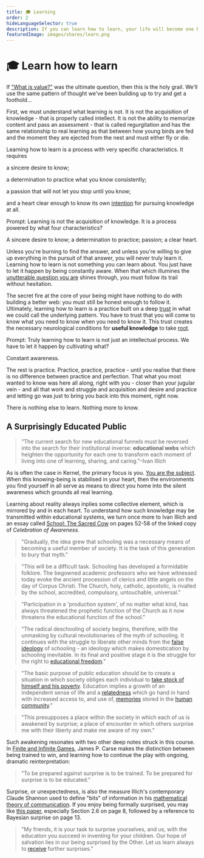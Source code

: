 ```yaml
---
title: 🎓 Learning
order: 2
hideLanguageSelector: true
description: If you can learn how to learn, your life will become one beautifully meaningful lesson after another. This is the holy grail.
featuredImage: images/shares/learn.png
---
```


# 🎓 Learn how to learn

<AudioPlayer src="https://kernel-audio.s3.amazonaws.com/M6E2+-+Learning.mp3"/>

If ["What is value?"](/learn/module-1/value/) was the ultimate question, then this is the holy 
grail. We'll use the same pattern of thought we've been building up to try and get a foothold... 

First, we must understand what learning is not. It is not the acquisition of knowledge - 
that is properly called intellect. It is not the ability to memorize content and pass an 
assessment - that is called regurgitation and has the same relationship to real learning 
as that between how young birds are fed and the moment they are ejected from the nest 
and must either fly or die.

Learning how to learn is a process with very specific characteristics. It requires 

<Process>
    
a sincere desire to know;   

a determination to practice what you know consistently;  

a passion that will not let you stop until you know;  

and a heart clear enough to know its own [intention](/learn/module-3/intention/) for pursuing knowledge at all.

</Process>

<Flash>

<Card>

Prompt: Learning is not the acquisition of knowledge. It is a process powered by what four characteristics?

A sincere desire to know; a determination to practice; passion; a clear heart.

</Card>

</Flash>

Unless you're burning to find the answer, and unless you're willing to give up everything 
in the pursuit of that answer, you will never truly learn it. Learning how to learn is not 
something you can learn about. You just have to let it happen by being constantly aware. When 
that which illumines the [unutterable question you are](/learn/module-0/play-of-pattern/#the-honest-question) shines through, you must follow its trail without hesitation.

The <Link to="https://www.youtube.com/watch?v=3HYlbg6RKMA&t=73s">secret fire</Link> 
at the core of your being might have nothing to do with building a better web: you must still 
be honest enough to follow it. Ultimately, learning how to learn is a practice built on a 
deep [trust](/learn/module-0/trust/) in what we could call the underlying pattern. You have to 
trust that you will come to know what you need to know when you need to know it. This trust creates 
the necessary neurological conditions for **useful knowledge** to take [root](/learn/module-1/meaning/#further-references).

<Flash>

<Card>

Prompt: Truly learning how to learn is not just an intellectual process. We have to let it happen by cultivating what?

Constant awareness.

</Card>

</Flash>

The rest is practice. Practice, practice, practice - until you realise that there is no 
difference between practice and perfection. That what you most wanted to know was here all 
along, right with you - closer than your jugular vein - and all that work and struggle and 
acquisition and desire and practice and letting go was just to bring you back into this moment, 
right now. 

There is nothing else to learn. Nothing more to know.

## A Surprisingly Educated Public

> "The current search for new educational funnels must be reversed into the search for their institutional inverse: **educational webs** which heighten the opportunity for each one to transform each moment of living into one of learning, sharing, and caring."–Ivan Illich

As is often the case in Kernel, the primary focus is you. [You are the subject](https://www.youtube.com/watch?v=QHKrXUHXmO4). When this knowing-being is stabilised in your heart, then the environments you find yourself in all serve as means to direct you home into the silent awareness which grounds all real learning. 

Learning about reality always inplies some collective element, which is mirrored by and in each heart. To understand how such knowledge may be transmitted within educational systems, we turn once more to Ivan Illich and an essay called [School: The Sacred Cow](https://download.tuxfamily.org/openmathdep/history/Celebration_of_Awareness-Illich.pdf) on pages 52-58 of the linked copy of _Celebration of Awareness_.

> "Gradually, the idea grew that schooling was a necessary means of becoming a useful member of society. It is the task of this generation to bury that myth."

> "This will be a difficult task. Schooling has developed a formidable folklore. The begowned academic professors who we have witnessed today evoke the ancient procession of clerics and little angels on the day of Corpus Christi. The Church, holy, catholic, apostolic, is rivalled by the school, accredited, compulsory, untouchable, universal."

> "Participation in a 'production system', of no matter what kind, has always threatened the prophetic function of the Church as it now threatens the educational function of the school."

> "The radical deschooling of society begins, therefore, with the unmasking by cultural revolutionaries of the myth of schooling. It continues with the struggle to liberate other minds from the [false ideology](/learn/module-7/no-paradigm/#re-cognition) of schooling - an ideology which makes domestication by schooling inevitable. In its final and positive stage it is the struggle for the right to [educational freedom](/build/token-studies/free-learn/)."

> "The basic purpose of public education should be to create a situation in which society obliges each individual to [take stock of himself and his poverty](/conversation/true-voice). Education implies a growth of an independent sense of life and a [relatedness](/conversation/reciprocity) which go hand in hand with increased access to, and use of, [memories](/learn/module-3/remember) stored in the [human community](/conversation/hospitality/#playful-souls)."

> "This presupposes a place within the society in which each of us is awakened by surprise; a place of encounter in which others surprise me with their liberty and make me aware of my own." 

Such awakening resonates with two other deep notes struck in this course. In [Finite and Infinite Games](/build/games/infinite), James P. Carse makes the distinction between being trained to win, and learning how to continue the play with ongoing, dramatic reinterpretation:

> "To be prepared against surprise is to be trained. To be prepared for surprise is to be educated."

Surprise, or unexpectedness, is also the measure Illich's contemporary Claude Shannon used to define "bits" of information in his [mathematical theory of communication](https://www.youtube.com/watch?v=tPcCElmAaRI&list=PL_NAkUK835PWbclYgtIJ07aXSPx-cWper&index=11). If you enjoy being formally surprised, you may like [this paper](https://arxiv.org/pdf/0812.4360.pdf), especially Section 2.6 on page 8, followed by a reference to Bayesian surprise on page 13. 

> "My friends, it is your task to surprise yourselves, and us, with the education you succeed in inventing for your children. Our hope of salvation lies in our being surprised by the Other. Let us learn always to [receive](/learn/module-7/giving/#receiving-gracefully) further surprises."
